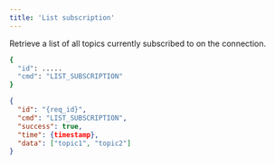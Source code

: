 ```yaml
---
title: 'List subscription'
---
```

Retrieve a list of all topics currently subscribed to on the connection.

<RequestExample>

```bash Subscribed messages
{
  "id": .....
  "cmd": "LIST_SUBSCRIPTION"
}
```

</RequestExample>



<ResponseExample>

```json Response
{
  "id": "{req_id}",
  "cmd": "LIST_SUBSCRIPTION",
  "success": true,
  "time": {timestamp},
  "data": ["topic1", "topic2"]
}
```

</ResponseExample>